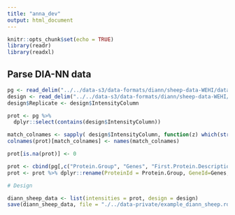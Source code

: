 ```yaml
---
title: "anna_dev"
output: html_document
---
```


```r
knitr::opts_chunk$set(echo = TRUE)
library(readr)
library(readxl)
```


## Parse DIA-NN data

```r
pg <- read_delim("../../data-s3/data-formats/diann/sheep-data-WEHI/data/Sheepplasma.pg_matrix.tsv", "\t", escape_double = FALSE, trim_ws = TRUE)
design <- read_delim("../../data-s3/data-formats/diann/sheep-data-WEHI/data/experimental design table.xlsx - Samples.csv", delim = ",")
design$Replicate <- design$IntensityColumn
```


```r
prot <- pg %>%
  dplyr::select(contains(design$IntensityColumn))

match_colnames <- sapply( design$IntensityColumn, function(z) which(str_detect(colnames(prot), z)))
colnames(prot)[match_colnames] <- names(match_colnames)

prot[is.na(prot)] <- 0  

prot <- cbind(pg[,c("Protein.Group", "Genes", "First.Protein.Description")], prot)
prot <- prot %>% dplyr::rename(ProteinId = Protein.Group, GeneId=Genes, Description=First.Protein.Description)

# Design 

diann_sheep_data <- list(intensities = prot, design = design)
save(diann_sheep_data, file = "./../data-private/example_diann_sheep.rda")

```



